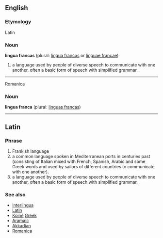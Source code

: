 == English ==
=== Etymology ===
Latin
=== Noun ===
'''lingua francas''' (plural: [[lingua francas]] or [[linguae francae]])

# a language used by people of diverse speech to communicate with one another, often a basic form of speech with simplified grammar.

----
Romanica
=== Noun ===
'''lingua franca''' (plural: [[linguas francas]])

----
== Latin ==
=== Phrase ===
# Frankish language
# a common language spoken in Mediterranean ports in centuries past (consisting of Italian mixed with French, Spanish, Arabic and some Greek words and used by sailors of different countries to communicate with one another).
# a language used by people of diverse speech to communicate with one another, often a basic form of speech with simplified grammar.

=== See also ===
*[[Interlingua]]
*[[Latin]]
*[[Koiné]] [[Greek]]
*[[Aramaic]]
*[[Akkadian]]
*[[Romanica]]
